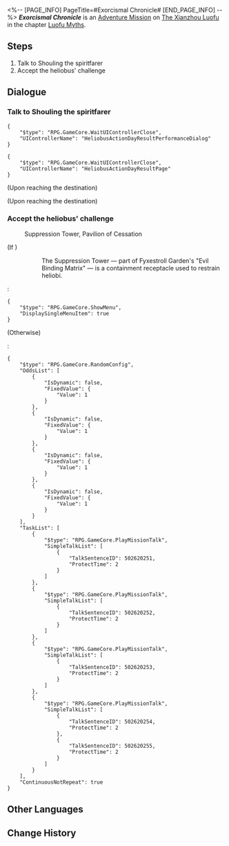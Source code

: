 <%-- [PAGE_INFO]
PageTitle=#Exorcismal Chronicle#
[END_PAGE_INFO] --%>
{{Stub|Dialogue.}}
{{Mission Infobox
|id            = 8015150
|title         = 
|image         = <!--Mission Exorcismal Chronicle.png-->
|type          = Adventure
|event_name    = 
|chapter       = Luofu Myths
|requirements  = [[Adventure Mission]] ''[[Luofu Myths: Chess Ghost]]'' completed
|summary       = <!--official mission summary from Fate's Atlas-->
|characters    = Trailblazer
|startLocation = [[The Xianzhou Luofu]] - [[Fyxestroll Garden]]
|world         = The Xianzhou Luofu
|area          = Fyxestroll Garden
|prev          = Luofu Myths: Chess Ghost
|next          = 
|rewards       = 
}}
'''''Exorcismal Chronicle''''' is an [[Adventure Mission]] on [[The Xianzhou Luofu]] in the chapter [[Luofu Myths]].

==Steps==
# Talk to Shouling the spiritfarer
# Accept the heliobus' challenge

<!--
==Gameplay Notes==

--><!--
==Trial Character==

-->
==Dialogue==
{{Stub Dialogue}}

===Talk to Shouling the spiritfarer{{subst:void|<!--801515001-->}}===
{{Mission Description|type=adventure|location=Fyxestroll Garden|Capturing heliobi requires practice like any other skill. The spiritfarer extends an invitation to you to participate in some well-prepared heliobi training at the Suppression Tower.}}
{{Dialogue Start}}
<pre>{
	"$type": "RPG.GameCore.WaitUIControllerClose",
	"UIControllerName": "HeliobusActionDayResultPerformanceDialog"
}</pre>
<pre>{
	"$type": "RPG.GameCore.WaitUIControllerClose",
	"UIControllerName": "HeliobusActionDayResultPage"
}</pre>
;(Upon reaching the destination)

;(Upon reaching the destination)
:{{tx}}
{{Dialogue End}}

===Accept the heliobus' challenge{{subst:void|<!--801515002-->}}===
{{Dialogue Start}}


:{{DIcon|Talk}} Suppression Tower, Pavilion of Cessation
;(If {{cx}}<!--SubMission Finish: 801510117-->)
::The Suppression Tower &mdash; part of Fyxestroll Garden's "Evil Binding Matrix" &mdash; is a containment receptacle used to restrain heliobi.
:<pre>{
	"$type": "RPG.GameCore.ShowMenu",
	"DisplaySingleMenuItem": true
}</pre>
;(Otherwise)
:<pre>{
	"$type": "RPG.GameCore.RandomConfig",
	"OddsList": [
		{
			"IsDynamic": false,
			"FixedValue": {
				"Value": 1
			}
		},
		{
			"IsDynamic": false,
			"FixedValue": {
				"Value": 1
			}
		},
		{
			"IsDynamic": false,
			"FixedValue": {
				"Value": 1
			}
		},
		{
			"IsDynamic": false,
			"FixedValue": {
				"Value": 1
			}
		}
	],
	"TaskList": [
		{
			"$type": "RPG.GameCore.PlayMissionTalk",
			"SimpleTalkList": [
				{
					"TalkSentenceID": 502620251,
					"ProtectTime": 2
				}
			]
		},
		{
			"$type": "RPG.GameCore.PlayMissionTalk",
			"SimpleTalkList": [
				{
					"TalkSentenceID": 502620252,
					"ProtectTime": 2
				}
			]
		},
		{
			"$type": "RPG.GameCore.PlayMissionTalk",
			"SimpleTalkList": [
				{
					"TalkSentenceID": 502620253,
					"ProtectTime": 2
				}
			]
		},
		{
			"$type": "RPG.GameCore.PlayMissionTalk",
			"SimpleTalkList": [
				{
					"TalkSentenceID": 502620254,
					"ProtectTime": 2
				},
				{
					"TalkSentenceID": 502620255,
					"ProtectTime": 2
				}
			]
		}
	],
	"ContinuousNotRepeat": true
}</pre>
:{{tx}}
{{Dialogue End}}

==Other Languages==
{{Other Languages
|en   = Exorcismal Chronicle
|zhs  = 降妖辑录
|zht  = 降妖輯錄
|ja   = 伏魔記録
|ko   = 요괴 진압록
|es   = Archivos sobrenaturales
|fr   = Chroniques d'exorcisme
|ru   = Хроники экзорцизма
|th   = บันทึกมิติลี้ลับ
|vi   = Hàng Yêu Tập Lục
|de   = Aufzeichnungen der Übernatürlichen
|id   = Catatan Supranatural
|pt   = Crônicas de Exorcismo
}}

==Change History==
{{Change History|1.5}}

